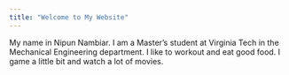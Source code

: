 ```yaml
---
title: "Welcome to My Website"
---
```


My name in Nipun Nambiar. I am a Master's student at Virginia Tech in the Mechanical Engineering department. I like to workout and eat good food. I game a little bit and watch a lot of movies.
